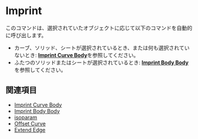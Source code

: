 
<Reference shortcut="Shift + I" command="Imprint" button="" />

# Imprint

このコマンドは、選択されていたオブジェクトに応じて以下のコマンドを自動的に呼び出します。
- カーブ、ソリッド、シートが選択されているとき、または何も選択されていないとき: [**Imprint Curve Body**](imprint-curve-body)を参照してください。
- ふたつのソリッドまたはシートが選択されているとき: [**Imprint Body Body**](imprint-body-body)を参照してください。

## 関連項目
- [Imprint Curve Body](imprint-curve-body)
- [Imprint Body Body](imprint-body-body)
- [isoparam](isoparam)
- [Offset Curve](offset-curve)
- [Extend Edge](extend-edge)